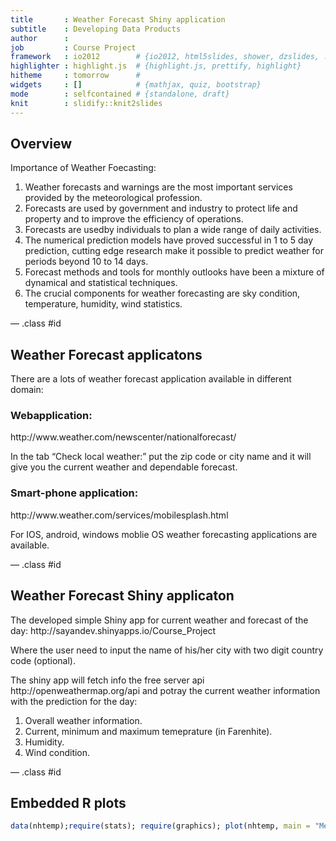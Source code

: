 ```yaml
---
title       : Weather Forecast Shiny application
subtitle    : Developing Data Products
author      : 
job         : Course Project
framework   : io2012        # {io2012, html5slides, shower, dzslides, ...}
highlighter : highlight.js  # {highlight.js, prettify, highlight}
hitheme     : tomorrow      # 
widgets     : []            # {mathjax, quiz, bootstrap}
mode        : selfcontained # {standalone, draft}
knit        : slidify::knit2slides
---
```


## Overview


Importance of Weather Foecasting:

1. Weather forecasts and warnings are the most important services provided by the meteorological profession. 
2. Forecasts are used by government and industry to protect life and property and to improve the efficiency of operations.
3. Forecasts are usedby individuals to plan a wide range of daily activities.
4. The numerical prediction models have proved successful in 1 to 5 day prediction, cutting edge research make it possible to predict weather for periods beyond 10 to 14 days. 
5. Forecast methods and tools for monthly outlooks have been a mixture of dynamical and statistical techniques. 
6. The crucial components for weather forecasting are sky condition, temperature, humidity, wind statistics. 

--- .class #id 

## Weather Forecast applicatons

There are a lots of weather forecast application available in different domain:

### Webapplication:

http://www.weather.com/newscenter/nationalforecast/

In the tab "Check local weather:" put the zip code or city name and it will give
you the current weather and dependable forecast.

### Smart-phone application:

http://www.weather.com/services/mobilesplash.html

For IOS, android, windows moblie OS weather forecasting applications are available. 

--- .class #id 

## Weather Forecast Shiny applicaton

The developed simple Shiny app for current weather and forecast of the day:
http://sayandev.shinyapps.io/Course_Project

Where the user need to input the name of his/her city with two digit 
country code (optional). 

The shiny app will fetch info the free server api http://openweathermap.org/api and potray the current weather information
with the prediction for the day:

1. Overall weather information.
2. Current, minimum and maximum temeprature (in Farenhite).
3. Humidity.
4. Wind condition.

--- .class #id 

## Embedded R plots
```r
data(nhtemp);require(stats); require(graphics); plot(nhtemp, main = "Mean temperature in New Haven, from 1912 to 1971",ylab = "Mean annual temperature in New Haven, CT (deg. F)")
```



